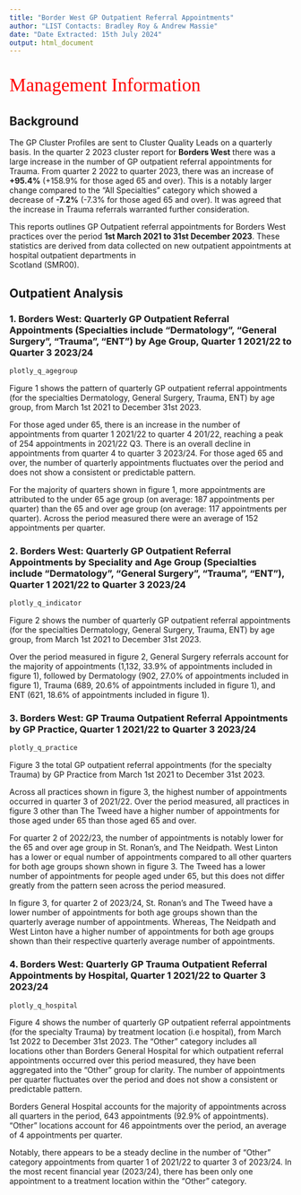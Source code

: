 ```yaml
---
title: "Border West GP Outpatient Referral Appointments"
author: "LIST Contacts: Bradley Roy & Andrew Massie"
date: "Date Extracted: 15th July 2024"
output: html_document
---
```



<!-- <p style="font-family: times, serif; font-size:25pt; font-style:italic"> -->
<!--     Management Information -->
<!-- </p> -->

<p style="font-family: times, serif; font-size:25pt; color:red">
    Management Information
</p>

## Background

The GP Cluster Profiles are sent to Cluster Quality Leads on a quarterly basis. In the quarter 2 2023 cluster report for <B>Borders West</B> there was a large increase in the number of GP outpatient referral appointments for Trauma. From quarter 2 2022 to quarter 2023, there was an increase of <B>+95.4%</B> (+158.9% for those aged 65 and over). This is a notably larger change compared to the "All Specialties" category which showed a decrease of <B>-7.2%</B> (-7.3% for those aged 65 and over). It was agreed that the increase in Trauma referrals warranted further consideration. 

This reports outlines GP Outpatient referral appointments for Borders West practices over the period <B>1st March 2021 to 31st December 2023</B>. These statistics are derived from data collected on new outpatient appointments at hospital outpatient departments in  
Scotland (SMR00).  


<!-- 2. Only new outpatient appointments for patients referred by a GP are included in the presented data.   -->
<!-- 3. Please note that this does not include new referrals that did not lead to an outpatient appointment.   -->
<!-- 4. New outpatient appointments include DNAs and CNWs.   -->
<!-- 5. All clinic types (consultant, dentist, nurse and AHP) are included in this data.   -->


## Outpatient Analysis

### 1. Borders West: Quarterly GP Outpatient Referral Appointments (Specialties include "Dermatology", "General Surgery", "Trauma", "ENT") by Age Group, Quarter 1 2021/22 to Quarter 3 2023/24 
```r
plotly_q_agegroup
```

Figure 1 shows the pattern of quarterly GP outpatient referral appointments (for the specialties Dermatology, General Surgery, Trauma, ENT) by age group, from March 1st 2021 to December 31st 2023. 

For those aged under 65, there is an increase in the number of appointments from quarter 1 2021/22 to quarter 4 201/22, reaching a peak of 254 appointments in 2021/22 Q3. There is an overall decline in appointments from quarter 4 to quarter 3 2023/24. For those aged 65 and over, the number of quarterly appointments fluctuates over the period and does not show a consistent or predictable pattern. 

For the majority of quarters shown in figure 1, more appointments are attributed to the under 65 age group (on average: 187 appointments per quarter) than the 65 and over age group (on average: 117 appointments per quarter). Across the period measured there were an average of 152 appointments per quarter. 

### 2. Borders West: Quarterly GP Outpatient Referral Appointments by Speciality and Age Group (Specialties include "Dermatology", "General Surgery", "Trauma", "ENT"), Quarter 1 2021/22 to Quarter 3 2023/24 
```r
plotly_q_indicator
```

Figure 2 shows the number of quarterly GP outpatient referral appointments (for the specialties Dermatology, General Surgery, Trauma, ENT) by age group, from March 1st 2021 to December 31st 2023. 

Over the period measured in figure 2, General Surgery referrals account for the majority of appointments (1,132, 33.9% of appointments included in figure 1), followed by Dermatology (902, 27.0% of appointments included in figure 1), Trauma (689, 20.6% of appointments included in figure 1), and ENT (621, 18.6% of appointments included in figure 1). 

<!-- For General Surgery and ENT there is a visible distinction between the quarterly number of appointments for each age group, with those aged under 65 having a consistently higher number of appointments than people aged 65 and over across all quarters measured in figure 2. For Dermatology and Trauma, neither age group is consistently higher in the number of quarterly appointments for the period measured in figure 2.  -->

<!-- For Trauma, those aged under 65 had a higher number of appointments over this period (2,059, an average of 47 appointments per quarter) when compared with the 65 and over age group (1,285, and average of 29 appointments per quarter). The highest number of appointments for both age groups occurred in quarter 4 of 2021/22, with a total of 122 appointments (67 appointments for people aged under 65s and 55 appointments for people aged 65 and over). -->

<!-- During quarter 2 of 2023/24, the number of Trauma appointments was above the quarterly average (65 Trauma appointments, on average 63 Trauma appointments per quarter). Notably, quarter 2 of 2022/23 recorded the second lowest quarterly number of appointments across the period (33 appointments). This low number of appointments is partly why the increase between quarter 2 of 2022/23 and quarter 2 of 2023/24 is so pronounced. Quarter 2 of 2021/22 has a number of appointments more consistent with those seen in quarter 2 of 2023/24. -->

### 3. Borders West: GP Trauma Outpatient Referral Appointments by GP Practice, Quarter 1 2021/22 to Quarter 3 2023/24 
```r
plotly_q_practice
```

Figure 3 the total GP outpatient referral appointments (for the specialty Trauma) by GP Practice from March 1st 2021 to December 31st 2023. 

Across all practices shown in figure 3, the highest number of appointments occurred in quarter 3 of 2021/22. Over the period measured, all practices in figure 3 other than The Tweed have a higher number of appointments for those aged under 65 than those aged 65 and over. 

For quarter 2 of 2022/23, the number of appointments is notably lower for the 65 and over age group in St. Ronan's, and The Neidpath. West Linton has a lower or equal number of appointments compared to all other quarters for both age groups shown shown in figure 3. The Tweed has a lower number of appointments for people aged under 65, but this does not differ greatly from the pattern seen across the period measured. 

In figure 3, for quarter 2 of 2023/24, St. Ronan's and The Tweed have a lower number of appointments for both age groups shown than the quarterly average number of appointments. Whereas, The Neidpath and West Linton have a higher number of appointments for both age groups shown than their respective quarterly average number of appointments.  

### 4. Borders West: Quarterly GP Trauma Outpatient Referral Appointments by Hospital, Quarter 1 2021/22 to Quarter 3 2023/24 
```r
plotly_q_hospital
```

Figure 4 shows the number of quarterly GP outpatient referral appointments (for the specialty Trauma) by treatment location (i.e hospital), from March 1st 2022 to December 31st 2023. The "Other" category includes all locations other than Borders General Hospital for which outpatient referral appointments occurred over this period measured, they have been aggregated into the "Other" group for clarity. The number of appointments per quarter fluctuates over the period and does not show a consistent or predictable pattern. 

Borders General Hospital accounts for the majority of appointments across all quarters in the period, 643 appointments (92.9% of appointments). "Other" locations account for 46 appointments over the period, an average of 4 appointments per quarter. 

Notably, there appears to be a steady decline in the number of "Other" category appointments from quarter 1 of 2021/22 to quarter 3 of 2023/24. In the most recent financial year (2023/24), there has been only one appointment to a treatment location within the "Other" category. 










